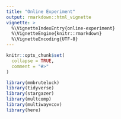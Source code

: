 ```yaml
---
title: "Online Experiment"
output: rmarkdown::html_vignette
vignette: >
  %\VignetteIndexEntry{online-experiment}
  %\VignetteEngine{knitr::rmarkdown}
  %\VignetteEncoding{UTF-8}
---
```


```r
knitr::opts_chunk$set(
  collapse = TRUE,
  comment = "#>"
)
```

```r
library(mmbruteluck)
library(tidyverse)
library(stargazer)
library(multcomp)
library(multiwayvcov)
library(here)
```
